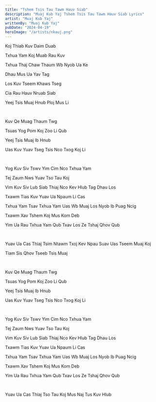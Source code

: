 ```yaml
---
title: "Tshem Tsis Tau Tawm Hauv Siab"
description: "Muaj Kub Yaj Tshem Tsis Tau Tawm Hauv Siab Lyrics"
artist: "Muaj Kub Yaj"
writtenBy: "Muaj Kub Yaj"
pubDate: "2024-04-19"
heroImage: "/artists/nkauj.png"
---
```


Koj Thiab Kuv Daim Duab

Txhua Yam Koj Muab Rau Kuv

Txhua Thaj Chaw Thaum Wb Nyob Ua Ke

Dhau Mus Ua Yav Tag

Los Kuv Tseem Khaws Tseg

Cia Rau Hauv Nruab Siab

Yeej Tsis Muaj Hnub Ploj Mus Li

<br />

Kuv Qe Muag Thaum Twg

Tsuas Yog Pom Koj Zoo Li Qub

Yeej Tsis Muaj Ib Hnub

Uas Kuv Yuav Tseg Tsis Nco Txog Koj Li

<br />

Yog Kuv Siv Tswv Yim Cim Nco Txhua Yam

Tej Zaum Nws Yuav Tso Tau Koj

Vim Kuv Siv Lub Siab Thiaj Nco Kev Hlub Tag Dhau Los

Txawm Tias Kuv Yuav Ua Npaum Li Cas

Txhua Yam Tsav Txhua Yam Uas Wb Muaj Los Nyob Ib Puag Ncig

Txawm Xav Tshem Koj Mus Kom Deb

Yim Ua Rau Txhua Yam Qub Txav Los Ze Tshaj Qhov Qub

<br />

Yuav Ua Cas Thiaj Tsim Ntawm Txoj Kev Npau Suav Uas Tseem Muaj Koj

Tiam Sis Qhov Tseeb Tsis Muaj

<br />

Kuv Qe Muag Thaum Twg

Tsuas Yog Pom Koj Zoo Li Qub

Yeej Tsis Muaj Ib Hnub

Uas Kuv Yuav Tseg Tsis Nco Txog Koj Li

<br />

Yog Kuv Siv Tswv Yim Cim Nco Txhua Yam

Tej Zaum Nws Yuav Tso Tau Koj

Vim Kuv Siv Lub Siab Thiaj Nco Kev Hlub Tag Dhau Los

Txawm Tias Kuv Yuav Ua Npaum Li Cas

Txhua Yam Tsav Txhua Yam Uas Wb Muaj Los Nyob Ib Puag Ncig

Txawm Xav Tshem Koj Mus Kom Deb

Yim Ua Rau Txhua Yam Qub Txav Los Ze Tshaj Qhov Qub

<br />

Yuav Ua Cas Thiaj Tso Tau Koj Mus Naj Tus Kuv Hlub
